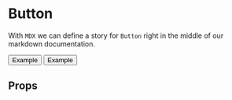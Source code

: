 
<Meta title="MDX|Button" component={Button} />

# Button

With `MDX` we can define a story for `Button` right in the middle of our
markdown documentation.

<Preview>
  <Story name="Button">
    <form>
      <Button variant="small">Example</Button>
      <Button variant="large">Example</Button>
    </form>
  </Story>
</Preview>

## Props

<Props of={Button} />
